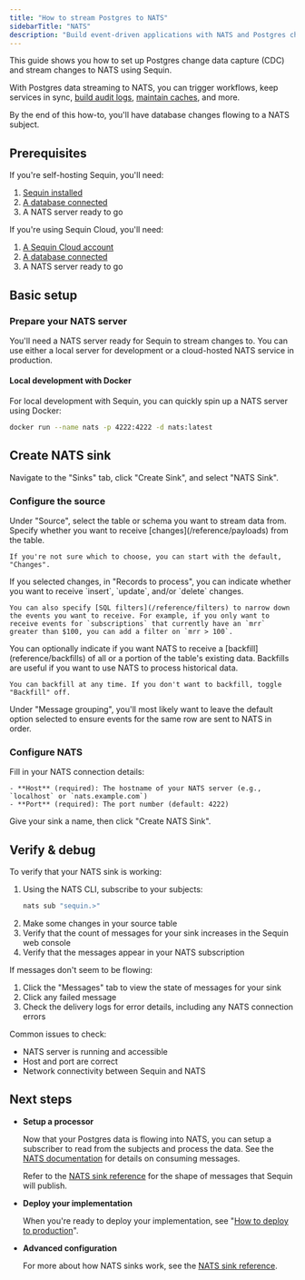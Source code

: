 ```yaml
---
title: "How to stream Postgres to NATS"
sidebarTitle: "NATS"
description: "Build event-driven applications with NATS and Postgres change data capture (CDC). Stream database changes to NATS subjects for lightweight, scalable event distribution."
---
```


This guide shows you how to set up Postgres change data capture (CDC) and stream changes to NATS using Sequin.

With Postgres data streaming to NATS, you can trigger workflows, keep services in sync, [build audit logs](/how-to/create-audit-logs), [maintain caches](/how-to/maintain-caches), and more.

By the end of this how-to, you'll have database changes flowing to a NATS subject.

## Prerequisites

If you're self-hosting Sequin, you'll need:

1. [Sequin installed](/running-sequin)
2. [A database connected](/connect-postgres)
3. A NATS server ready to go

If you're using Sequin Cloud, you'll need:

1. [A Sequin Cloud account](https://console.sequinstream.com)
2. [A database connected](/connect-postgres)
3. A NATS server ready to go

## Basic setup

### Prepare your NATS server

You'll need a NATS server ready for Sequin to stream changes to. You can use either a local server for development or a cloud-hosted NATS service in production.

#### Local development with Docker

For local development with Sequin, you can quickly spin up a NATS server using Docker:

```bash
docker run --name nats -p 4222:4222 -d nats:latest
```

## Create NATS sink

Navigate to the "Sinks" tab, click "Create Sink", and select "NATS Sink".

### Configure the source

<Steps>
  <Step title="Select source table or schema">
    Under "Source", select the table or schema you want to stream data from.
  </Step>

  <Step title="Choose message type">
    Specify whether you want to receive [changes](/reference/payloads) from the table.

    If you're not sure which to choose, you can start with the default, "Changes".
  </Step>

  <Step title="Specify filters">
    If you selected changes, in "Records to process", you can indicate whether you want to receive `insert`, `update`, and/or `delete` changes.

    You can also specify [SQL filters](/reference/filters) to narrow down the events you want to receive. For example, if you only want to receive events for `subscriptions` that currently have an `mrr` greater than $100, you can add a filter on `mrr > 100`.
  </Step>

  <Step title="Specify backfill">
    You can optionally indicate if you want NATS to receive a [backfill](reference/backfills) of all or a portion of the table's existing data. Backfills are useful if you want to use NATS to process historical data.

    You can backfill at any time. If you don't want to backfill, toggle "Backfill" off.
  </Step>

  <Step title="Specify message grouping">
    Under "Message grouping", you'll most likely want to leave the default option selected to ensure events for the same row are sent to NATS in order.
  </Step>
</Steps>

### Configure NATS

<Steps>
  <Step title="Enter NATS connection details">
    Fill in your NATS connection details:

    - **Host** (required): The hostname of your NATS server (e.g., `localhost` or `nats.example.com`)
    - **Port** (required): The port number (default: 4222)
  </Step>

  <Step title="Create the sink">
    Give your sink a name, then click "Create NATS Sink".
  </Step>
</Steps>

## Verify & debug

To verify that your NATS sink is working:

1. Using the NATS CLI, subscribe to your subjects:
   ```bash
   nats sub "sequin.>"
   ```
2. Make some changes in your source table
3. Verify that the count of messages for your sink increases in the Sequin web console
4. Verify that the messages appear in your NATS subscription

If messages don't seem to be flowing:

1. Click the "Messages" tab to view the state of messages for your sink
2. Click any failed message
3. Check the delivery logs for error details, including any NATS connection errors

Common issues to check:
- NATS server is running and accessible
- Host and port are correct
- Network connectivity between Sequin and NATS

## Next steps

- **Setup a processor**

   Now that your Postgres data is flowing into NATS, you can setup a subscriber to read from the subjects and process the data. See the [NATS documentation](https://docs.nats.io/nats-concepts/subjects) for details on consuming messages.

   Refer to the [NATS sink reference](/reference/sinks/nats) for the shape of messages that Sequin will publish.

- **Deploy your implementation**

   When you're ready to deploy your implementation, see "[How to deploy to production](/how-to/deploy-to-production)".

- **Advanced configuration**

   For more about how NATS sinks work, see the [NATS sink reference](/reference/sinks/nats).
